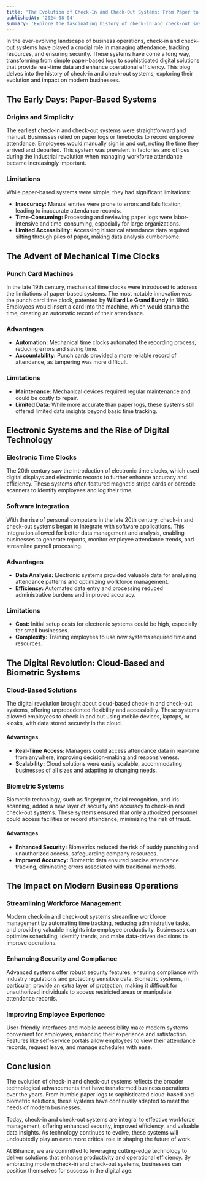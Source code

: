 ```yaml
---
title: 'The Evolution of Check-In and Check-Out Systems: From Paper to Digital'
publishedAt: '2024-08-04'
summary: 'Explore the fascinating history of check-in and check-out systems, from their origins in paper records to the advanced digital solutions used today for efficiency and accuracy.'
---
```


In the ever-evolving landscape of business operations, check-in and check-out systems have played a crucial role in managing attendance, tracking resources, and ensuring security. These systems have come a long way, transforming from simple paper-based logs to sophisticated digital solutions that provide real-time data and enhance operational efficiency. This blog delves into the history of check-in and check-out systems, exploring their evolution and impact on modern businesses.

## The Early Days: Paper-Based Systems

### Origins and Simplicity

The earliest check-in and check-out systems were straightforward and manual. Businesses relied on paper logs or timebooks to record employee attendance. Employees would manually sign in and out, noting the time they arrived and departed. This system was prevalent in factories and offices during the industrial revolution when managing workforce attendance became increasingly important.

### Limitations

While paper-based systems were simple, they had significant limitations:

- **Inaccuracy:** Manual entries were prone to errors and falsification, leading to inaccurate attendance records.
- **Time-Consuming:** Processing and reviewing paper logs were labor-intensive and time-consuming, especially for large organizations.
- **Limited Accessibility:** Accessing historical attendance data required sifting through piles of paper, making data analysis cumbersome.

## The Advent of Mechanical Time Clocks

### Punch Card Machines

In the late 19th century, mechanical time clocks were introduced to address the limitations of paper-based systems. The most notable innovation was the punch card time clock, patented by **Willard Le Grand Bundy** in 1890. Employees would insert a card into the machine, which would stamp the time, creating an automatic record of their attendance.

### Advantages

- **Automation:** Mechanical time clocks automated the recording process, reducing errors and saving time.
- **Accountability:** Punch cards provided a more reliable record of attendance, as tampering was more difficult.

### Limitations

- **Maintenance:** Mechanical devices required regular maintenance and could be costly to repair.
- **Limited Data:** While more accurate than paper logs, these systems still offered limited data insights beyond basic time tracking.

## Electronic Systems and the Rise of Digital Technology

### Electronic Time Clocks

The 20th century saw the introduction of electronic time clocks, which used digital displays and electronic records to further enhance accuracy and efficiency. These systems often featured magnetic stripe cards or barcode scanners to identify employees and log their time.

### Software Integration

With the rise of personal computers in the late 20th century, check-in and check-out systems began to integrate with software applications. This integration allowed for better data management and analysis, enabling businesses to generate reports, monitor employee attendance trends, and streamline payroll processing.

### Advantages

- **Data Analysis:** Electronic systems provided valuable data for analyzing attendance patterns and optimizing workforce management.
- **Efficiency:** Automated data entry and processing reduced administrative burdens and improved accuracy.

### Limitations

- **Cost:** Initial setup costs for electronic systems could be high, especially for small businesses.
- **Complexity:** Training employees to use new systems required time and resources.

## The Digital Revolution: Cloud-Based and Biometric Systems

### Cloud-Based Solutions

The digital revolution brought about cloud-based check-in and check-out systems, offering unprecedented flexibility and accessibility. These systems allowed employees to check in and out using mobile devices, laptops, or kiosks, with data stored securely in the cloud.

#### Advantages

- **Real-Time Access:** Managers could access attendance data in real-time from anywhere, improving decision-making and responsiveness.
- **Scalability:** Cloud solutions were easily scalable, accommodating businesses of all sizes and adapting to changing needs.

### Biometric Systems

Biometric technology, such as fingerprint, facial recognition, and iris scanning, added a new layer of security and accuracy to check-in and check-out systems. These systems ensured that only authorized personnel could access facilities or record attendance, minimizing the risk of fraud.

#### Advantages

- **Enhanced Security:** Biometrics reduced the risk of buddy punching and unauthorized access, safeguarding company resources.
- **Improved Accuracy:** Biometric data ensured precise attendance tracking, eliminating errors associated with traditional methods.

## The Impact on Modern Business Operations

### Streamlining Workforce Management

Modern check-in and check-out systems streamline workforce management by automating time tracking, reducing administrative tasks, and providing valuable insights into employee productivity. Businesses can optimize scheduling, identify trends, and make data-driven decisions to improve operations.

### Enhancing Security and Compliance

Advanced systems offer robust security features, ensuring compliance with industry regulations and protecting sensitive data. Biometric systems, in particular, provide an extra layer of protection, making it difficult for unauthorized individuals to access restricted areas or manipulate attendance records.

### Improving Employee Experience

User-friendly interfaces and mobile accessibility make modern systems convenient for employees, enhancing their experience and satisfaction. Features like self-service portals allow employees to view their attendance records, request leave, and manage schedules with ease.

## Conclusion

The evolution of check-in and check-out systems reflects the broader technological advancements that have transformed business operations over the years. From humble paper logs to sophisticated cloud-based and biometric solutions, these systems have continually adapted to meet the needs of modern businesses.

Today, check-in and check-out systems are integral to effective workforce management, offering enhanced security, improved efficiency, and valuable data insights. As technology continues to evolve, these systems will undoubtedly play an even more critical role in shaping the future of work.

At Bihance, we are committed to leveraging cutting-edge technology to deliver solutions that enhance productivity and operational efficiency. By embracing modern check-in and check-out systems, businesses can position themselves for success in the digital age.